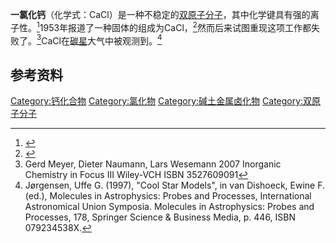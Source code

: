 {{chembox
| verifiedrevid = 337952862
| ImageFile = calcium monochloride.png
| ImageSize =
| ImageName =
| IUPACName = calcium(I) chloride
| OtherNames = calcium monochloride
| Section1 = {{Chembox Identifiers
| CASNo = 15606-71-0
| CASNo_Ref = {{cascite|correct|CAS}}
| RTECS = 
 }}
| Section2 = {{Chembox Properties
| Formula = CaCl
| MolarMass = 75.53
| Appearance = 气体
| Density = 
| Solubility = 
| MeltingPt = 
| BoilingPt = 
 }}
| Section3 = {{Chembox Structure
| Coordination = 
| CrystalStruct = 
 }}
| Section8 = {{Chembox Related
| OtherAnions = 
| OtherCations = [[氯化钙|氯化钙]]
 }}
}}
'''一氯化钙'''（化学式：CaCl）是一种不稳定的[[双原子分子|双原子分子]]，其中化学键具有强的离子性。<ref name="Brown Milton Steimle 1981 p=151">{{cite journal | last=Brown | first=John M. | last2=Milton | first2=David J. | last3=Steimle | first3=Timothy C. | title=Studies of the optical spectra of CaCl and SrF at sub-Doppler resolution | journal=Faraday Discussions of the Chemical Society | publisher=Royal Society of Chemistry (RSC) | volume=71 | year=1981 | issn=0301-7249 | doi=10.1039/dc9817100151 | page=151}}</ref>1953年报道了一种固体的组成为CaCl，<ref name="Ehrlich Gentsch 1953 pp. 460–460">{{cite journal | last=Ehrlich | first=Paul | last2=Gentsch | first2=Leonore | title=ber das Calciummonochlorid | journal=Die Naturwissenschaften | publisher=Springer Nature | volume=40 | issue=17 | year=1953 | issn=0028-1042 | doi=10.1007/bf00628837 | pages=460–460}}</ref>然而后来试图重现这项工作都失败了。<ref>Gerd Meyer, Dieter Naumann, Lars Wesemann  2007 Inorganic Chemistry in Focus III  Wiley-VCH ISBN 3527609091</ref>CaCl在[[碳星|碳星]]大气中被观测到。<ref>Jørgensen, Uffe G. (1997), "Cool Star Models", in van Dishoeck, Ewine F. (ed.), Molecules in Astrophysics: Probes and Processes, International Astronomical Union Symposia. Molecules in Astrophysics: Probes and Processes, 178, Springer Science & Business Media, p. 446, ISBN 079234538X.</ref>

==参考资料==
{{reflist}}

{{钙化合物}}

{{Inorganic-compound-stub}}

[[Category:钙化合物|Category:钙化合物]]
[[Category:氯化物|Category:氯化物]]
[[Category:碱土金属卤化物|Category:碱土金属卤化物]]
[[Category:双原子分子|Category:双原子分子]]